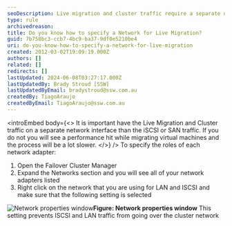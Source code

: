```yaml
---
seoDescription: Live migration and cluster traffic require a separate network from iSCSI or SAN traffic for optimal performance.
type: rule
archivedreason:
title: Do you know how to specify a Network for Live Migration?
guid: 7b758bc3-ccb7-4bc9-ba37-9df0e5210be4
uri: do-you-know-how-to-specify-a-network-for-live-migration
created: 2012-03-02T19:09:19.000Z
authors: []
related: []
redirects: []
lastUpdated: 2024-06-08T03:27:17.000Z
lastUpdatedBy: Brady Stroud [SSW]
lastUpdatedByEmail: bradystroud@ssw.com.au
createdBy: TiagoAraujo
createdByEmail: TiagoAraujo@ssw.com.au
---
```


<introEmbed
  body={<>
It is important have the Live Migration and Cluster traffic on a separate network interface than the iSCSI or SAN traffic. If you do not you will see a performance hit while migrating virtual machines and the process will be a lot slower.
  </>}
/>
To specify the roles of each network adapter:

1. Open the Failover Cluster Manager
2. Expand the Networks section and you will see all of your network adapters listed
3. Right click on the network that you are using for LAN and ISCSI and make sure that the following setting is selected

![Network properties window](/uploads/rules/do-you-know-how-to-specify-a-network-for-live-migration/cluster-network.jpg)**Figure: Network properties window**
This setting prevents ISCSI and LAN traffic from going over the cluster network
